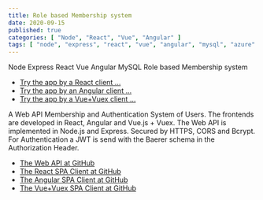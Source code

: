 ```yaml
---
title: Role based Membership system
date: 2020-09-15
published: true
categories: [ "Node", "React", "Vue", "Angular" ]
tags: [ "node", "express", "react", "vue", "angular", "mysql", "azure" ]
---
```



Node Express React Vue Angular MySQL Role based Membership system

<ul>
<li><a href="https://spa.react.jwt.signup.persteenolsen.com" target="_blank" title="Membership">Try the app by a React client ...</a></li>
<li><a href="https://spa.angular.jwt.signup.persteenolsen.com" target="_blank" title="Membership">Try the app by an Angular client ...</a></li>
<li><a href="https://spa.vue.jwt.signup.persteenolsen.com" target="_blank" title="Membership">Try the app by a Vue+Vuex client ...</a></li>
</ul>

A Web API Membership and Authentication System of Users. The frontends are developed in React, Angular and Vue.js + Vuex. The Web API is implemented in Node.js and Express. Secured by HTTPS, CORS and Bcrypt. For Authentication a JWT is send with the Baerer schema in the Authorization Header.

<ul>
<li><a href="https://github.com/persteenolsen/node-express-jwt-signup-api" target="_blank">The Web API at GitHub</a></li>
<li><a href="https://github.com/persteenolsen/react-spa-jwt-signup-client" target="_blank">The React SPA Client at GitHub</a></li>
<li><a href="https://github.com/persteenolsen/angular-spa-jwt-signup-client" target="_blank">The Angular SPA Client at GitHub</a></li>
<li><a href="https://github.com/persteenolsen/vue-spa-jwt-signup-client" target="_blank">The Vue+Vuex SPA Client at GitHub</a></li>
</ul>



